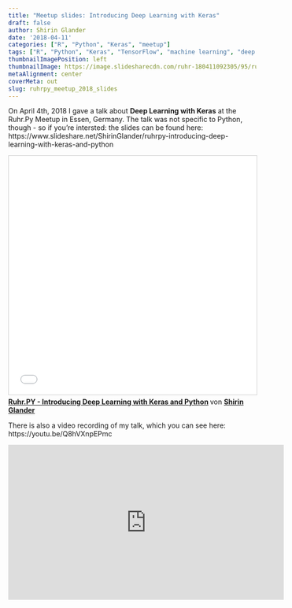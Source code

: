 ```yaml
---
title: "Meetup slides: Introducing Deep Learning with Keras"
draft: false
author: Shirin Glander
date: '2018-04-11'
categories: ["R", "Python", "Keras", "meetup"]
tags: ["R", "Python", "Keras", "TensorFlow", "machine learning", "deep learning", "meetup"]
thumbnailImagePosition: left
thumbnailImage: https://image.slidesharecdn.com/ruhr-180411092305/95/ruhrpy-introducing-deep-learning-with-keras-and-python-1-638.jpg?cb=1523438816
metaAlignment: center
coverMeta: out
slug: ruhrpy_meetup_2018_slides
---
```


On April 4th, 2018 I gave a talk about **Deep Learning with Keras** at the Ruhr.Py Meetup in Essen, Germany. The talk was not specific to Python, though - so if you're intersted: the slides can be found here: https://www.slideshare.net/ShirinGlander/ruhrpy-introducing-deep-learning-with-keras-and-python

<iframe src="//www.slideshare.net/slideshow/embed_code/key/cZz1j6qtlwm62l" width="595" height="485" frameborder="0" marginwidth="0" marginheight="0" scrolling="no" style="border:1px solid #CCC; border-width:1px; margin-bottom:5px; max-width: 100%;" allowfullscreen> </iframe> <div style="margin-bottom:5px"> <strong> <a href="//www.slideshare.net/ShirinGlander/ruhrpy-introducing-deep-learning-with-keras-and-python" title="Ruhr.PY - Introducing Deep Learning with Keras and Python" target="_blank">Ruhr.PY - Introducing Deep Learning with Keras and Python</a> </strong> von <strong><a href="//www.slideshare.net/ShirinGlander" target="_blank">Shirin Glander</a></strong> </div>

There is also a video recording of my talk, which you can see here: https://youtu.be/Q8hVXnpEPmc

<iframe width="560" height="315" src="https://www.youtube.com/embed/Q8hVXnpEPmc?rel=0" frameborder="0" allow="autoplay; encrypted-media" allowfullscreen></iframe>